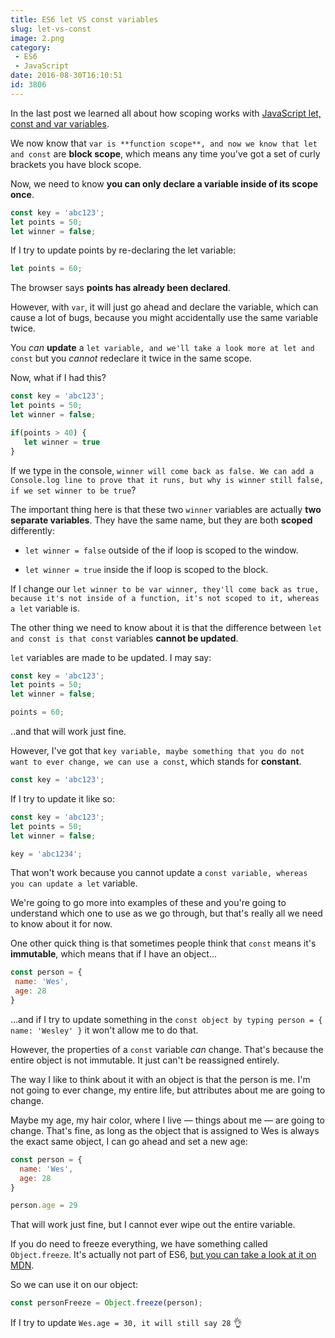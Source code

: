 ```yaml
---
title: ES6 let VS const variables
slug: let-vs-const
image: 2.png
category:
 - ES6
 - JavaScript
date: 2016-08-30T16:10:51
id: 3806
---
```


In the last post we learned all about how scoping works with <a href="http://wesbos.com/javascript-scoping/">JavaScript let, const and var variables</a>.

We now know that `var is **function scope**, and now we know that let and const` are **block scope**, which means any time you've got a set of curly brackets you have block scope.

Now, we need to know **you can only declare a variable inside of its scope once**.


```js
const key = 'abc123';
let points = 50;
let winner = false;

```

If I try to update points by re-declaring the let variable:


```js
let points = 60;

```

The browser says **points has already been declared**.

However, with `var`, it will just go ahead and declare the variable, which can cause a lot of bugs, because you might accidentally use the same variable twice.

You <em>can</em> **update** a `let variable, and we'll take a look more at let and const` but you <em>cannot</em> redeclare it twice in the same scope.

Now, what if I had this?


```js
const key = 'abc123';
let points = 50;
let winner = false;

if(points > 40) {
   let winner = true
}

```

If we type in the console, `winner will come back as false. We can add a Console.log line to prove that it runs, but why is winner still false, if we set winner to be true`?

The important thing here is that these two `winner` variables are actually **two separate variables**. They have the same name, but they are both **scoped** differently:



* `let winner = false` outside of the if loop is scoped to the window.

* `let winner = true` inside the if loop is scoped to the block.



If I change our `let winner to be var winner, they'll come back as true, because it's not inside of a function, it's not scoped to it, whereas a let` variable is.

The other thing we need to know about it is that the difference between `let and const is that const` variables **cannot be updated**.

`let` variables are made to be updated. I may say:


```js
const key = 'abc123';
let points = 50;
let winner = false;

points = 60;

```

..and that will work just fine.

However, I've got that `key variable, maybe something that you do not want to ever change, we can use a const`, which stands for **constant**.


```js
const key = 'abc123';

```

If I try to update it like so:


```js
const key = 'abc123';
let points = 50;
let winner = false;

key = 'abc1234';

```

That won't work because you cannot update a `const variable, whereas you can update a let` variable.

We're going to go more into examples of these and you're going to understand which one to use as we go through, but that's really all we need to know about it for now.

One other quick thing is that sometimes people think that `const` means it's **immutable**, which means that if I have an object...


```js
const person = {
 name: 'Wes',
 age: 28
}

```

...and if I try to update something in the `const object by typing person = { name: 'Wesley' }` it won't allow me to do that.

However, the properties of a `const` variable <em>can</em> change. That's because the entire object is not immutable. It just can't be reassigned entirely.

The way I like to think about it with an object is that the person is me. I'm not going to ever change, my entire life, but attributes about me are going to change.

Maybe my age, my hair color, where I live — things about me — are going to change. That's fine, as long as the object that is assigned to Wes is always the exact same object, I can go ahead and set a new age:


```js
const person = {
  name: 'Wes',
  age: 28
}

person.age = 29

```

That will work just fine, but I cannot ever wipe out the entire variable.

If you do need to freeze everything, we have something called `Object.freeze`. It's actually not part of ES6, <a href="https://developer.mozilla.org/en/docs/Web/JavaScript/Reference/Global_Objects/Object/freeze">but you can take a look at it on MDN</a>.

So we can use it on our object:


```js
const personFreeze = Object.freeze(person);

```

If I try to update `Wes.age = 30, it will still say 28` 👌
